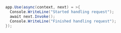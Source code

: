 ```csharp
app.Use(async(context, next) = >{
  Console.WriteLine("Started handling request");
  await next.Invoke();
  Console.WriteLine("Finished handling request");
});
```